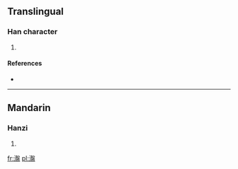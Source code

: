 ==Translingual==

===Han character===
{{Han char|rn=85|rad=水|as=15|sn=18|four=3711<sub>7</sub>|canj=水竹水廿 (EHET)}}

# {{defn|Han|sort=水15}}

====References====
* {{Han ref|kx=0659.010|dkj=18597|dj=1068.340|hdz=31779.070|uh=700A|ud=28682|bh=EFF8|bd=61432}}

----

==Mandarin==

===Hanzi===
{{cmn-hanzi|pin=[[pán]] ([[pan2]])|wg=p'an<sup>2</sup>}}

# {{defn|lang=cmn|sort=水15}}

[[fr:瀊]]
[[pl:瀊]]